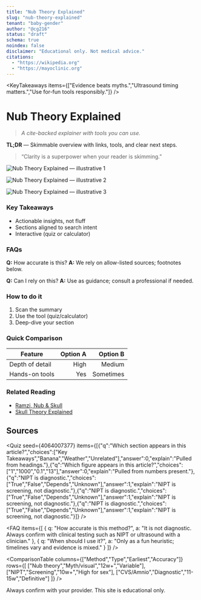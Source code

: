 ```yaml
---
title: "Nub Theory Explained"
slug: "nub-theory-explained"
tenant: "baby-gender"
author: "@cg216"
status: "draft"
schema: true
noindex: false
disclaimer: "Educational only. Not medical advice."
citations:
  - "https://wikipedia.org"
  - "https://mayoclinic.org"
---
```


<KeyTakeaways items={["Evidence beats myths.","Ultrasound timing matters.","Use for-fun tools responsibly."]} />

# Nub Theory Explained

> _A cite-backed explainer with tools you can use._

**TL;DR** — Skimmable overview with links, tools, and clear next steps.

> “Clarity is a superpower when your reader is skimming.”

![Nub Theory Explained — illustrative 1](/images/nub-theory-explained-1.jpg)

![Nub Theory Explained — illustrative 2](/images/nub-theory-explained-2.jpg)

![Nub Theory Explained — illustrative 3](/images/nub-theory-explained-3.jpg)

### Key Takeaways
- Actionable insights, not fluff
- Sections aligned to search intent
- Interactive (quiz or calculator)

### FAQs
**Q:** How accurate is this?
**A:** We rely on allow-listed sources; footnotes below.

**Q:** Can I rely on this?
**A:** Use as guidance; consult a professional if needed.

### How to do it
1. Scan the summary
2. Use the tool (quiz/calculator)
3. Deep-dive your section

### Quick Comparison
| Feature | Option A | Option B |
|---|---:|---:|
| Depth of detail | High | Medium |
| Hands-on tools | Yes | Sometimes |

<Calculator data='{"id":"percent-change","title":"Percent Change","formula":"((new-old)/old)*100","fields":["old","new"],"units":"%"}' />


### Related Reading
- [Ramzi, Nub & Skull](/articles/ramzi-method-accuracy)
- [Skull Theory Explained](/articles/skull-theory-explained)

<!-- disclaimer: This article is for educational purposes and not medical advice. -->

## Sources

<Quiz seed={4064007377} items={[{"q":"Which section appears in this article?","choices":["Key Takeaways","Banana","Weather","Unrelated"],"answer":0,"explain":"Pulled from headings."},{"q":"Which figure appears in this article?","choices":["1","1000","0.1","13"],"answer":0,"explain":"Pulled from numbers present."},{"q":"NIPT is diagnostic.","choices":["True","False","Depends","Unknown"],"answer":1,"explain":"NIPT is screening, not diagnostic."},{"q":"NIPT is diagnostic.","choices":["True","False","Depends","Unknown"],"answer":1,"explain":"NIPT is screening, not diagnostic."},{"q":"NIPT is diagnostic.","choices":["True","False","Depends","Unknown"],"answer":1,"explain":"NIPT is screening, not diagnostic."}]} />



<FAQ items={[
  { q: "How accurate is this method?", a: "It is not diagnostic. Always confirm with clinical testing such as NIPT or ultrasound with a clinician." },
  { q: "When should I use it?", a: "Only as a fun heuristic; timelines vary and evidence is mixed." }
]} />


[1]: https://wikipedia.org  
[2]: https://mayoclinic.org  


<ComparisonTable
  columns={["Method","Type","Earliest","Accuracy"]}
  rows={[
    ["Nub theory","Myth/visual","12w+","Variable"],
    ["NIPT","Screening","10w+","High for sex"],
    ["CVS/Amnio","Diagnostic","11-15w","Definitive"]
  ]}
/>

<Callout type="info">Always confirm with your provider. This site is educational only.</Callout>
